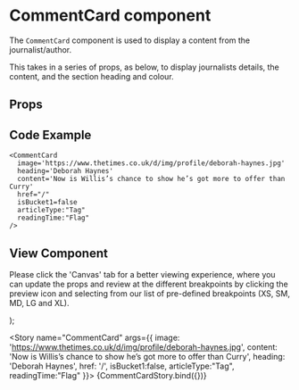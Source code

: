 
<Meta
  title="Newskit Components/Slices/CommentCard"
  component={CommentCard}
/>

# CommentCard component
The `CommentCard` component is used to display a content from the journalist/author.

This takes in a series of props, as below, to display journalists details, the content, and the section heading and colour.

## Props
<Props of={CommentCard} />

## Code Example
```
<CommentCard
  image='https://www.thetimes.co.uk/d/img/profile/deborah-haynes.jpg'
  heading='Deborah Haynes'
  content='Now is Willis’s chance to show he’s got more to offer than Curry'
  href="/"
  isBucket1=false
  articleType:"Tag"
  readingTime:"Flag"
/>
```

## View Component
Please click the 'Canvas' tab for a better viewing experience, where you can update the props and review at the different breakpoints by clicking the preview icon and selecting from our list of pre-defined breakpoints (XS, SM, MD, LG and XL).

  <NewsKitProvider theme={TimesWebLightTheme}>
    <CommentCard {...{ image, heading, content, href, isBucket1, articleType, readingTime }} />
  </NewsKitProvider>
);

<Story name="CommentCard" args={{
  image: 'https://www.thetimes.co.uk/d/img/profile/deborah-haynes.jpg',
  content: 'Now is Willis’s chance to show he’s got more to offer than Curry',
  heading: 'Deborah Haynes',
  href: '/',
  isBucket1:false,
  articleType:"Tag",
  readingTime:"Flag"
}}>
  {CommentCardStory.bind({})}
</Story>